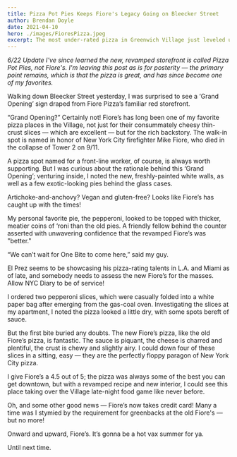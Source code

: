 ```yaml
---
title: Pizza Pot Pies Keeps Fiore's Legacy Going on Bleecker Street
author: Brendan Doyle
date: 2021-04-10
hero: ./images/FioresPizza.jpeg
excerpt: The most under-rated pizza in Greenwich Village just leveled up. It's gonna be a hot vax summer, ya'all....
---
```


*6/22 Update* <i>I've since learned the new, revamped storefront is called Pizza Pot Pies, not Fiore's. I'm leaving this post as is for posterity — the primary point remains, which is that the pizza is great, and has since become one of my favorites. </i>

Walking down Bleecker Street yesterday, I was surprised to see a ‘Grand Opening’ sign draped from Fiore Pizza’s familiar red storefront.

“Grand Opening?” Certainly not! Fiore’s has long been one of my favorite pizza places in the Village, not just for their consummately cheesy thin-crust slices — which are excellent — but for the rich backstory. The walk-in spot is named in honor of New York City firefighter Mike Fiore, who died in the collapse of Tower 2 on 9/11.

A pizza spot named for a front-line worker, of course, is always worth supporting. But I was curious about the rationale behind this ‘Grand Opening’; venturing inside, I noted the new, freshly-painted white walls, as well as a few exotic-looking pies behind the glass cases.

Artichoke-and-anchovy? Vegan and gluten-free? Looks like Fiore’s has caught up with the times!

My personal favorite pie, the pepperoni, looked to be topped with thicker, meatier coins of ‘roni than the old pies. A friendly fellow behind the counter asserted with unwavering confidence that the revamped Fiore’s was "better."

“We can’t wait for One Bite to come here,” said my guy.

El Prez seems to be showcasing his pizza-rating talents in L.A. and Miami as of late, and somebody needs to assess the new Fiore’s for the masses. Allow NYC Diary to be of service!

I ordered two pepperoni slices, which were casually folded into a white paper bag after emerging from the gas-coal oven. Investigating the slices at my apartment, I noted the pizza looked a little dry, with some spots bereft of sauce.

But the first bite buried any doubts. The new Fiore’s pizza, like the old Fiore’s pizza, is fantastic. The sauce is piquant, the cheese is charred and plentiful, the crust is chewy and slightly airy. I could down four of these slices in a sitting, easy — they are the perfectly floppy paragon of New York City pizza.

I give Fiore’s a 4.5 out of 5; the pizza was always some of the best you can get downtown, but with a revamped recipe and new interior, I could see this place taking over the Village late-night food game like never before.

Oh, and some other good news — Fiore’s now takes credit card! Many a time was I stymied by the requirement for greenbacks at the old Fiore's — but no more!

Onward and upward, Fiore’s. It’s gonna be a hot vax summer for ya.

Until next time.